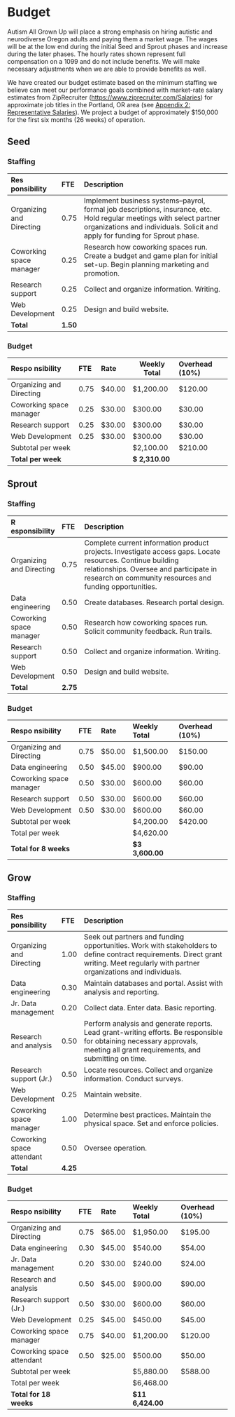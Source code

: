 # Budget {#budget}

Autism All Grown Up will place a strong emphasis on hiring autistic and neurodiverse Oregon adults and paying them a market wage. The wages will be at the low end during the initial Seed and Sprout phases and increase during the later phases. The hourly rates shown represent full compensation on a 1099 and do not include benefits. We will make necessary adjustments when we are able to provide benefits as well.

We have created our budget estimate based on the minimum staffing we believe can meet our performance goals combined with market-rate salary estimates from ZipRecruiter ([[https://www.ziprecruiter.com/Salaries]{.underline}](https://www.ziprecruiter.com/Salaries)) for approximate job titles in the Portland, OR area (see [[Appendix 2: Representative Salaries]{.underline}](#appendix-2-representative-salaries)). We project a budget of approximately \$150,000 for the first six months (26 weeks) of operation.

## 

## **Seed**

### Staffing

| **Res ponsibility**      | **FTE**  | **Description**                                                                                                                                                                                       |
|:-------------------------|:---------|:------------------------------------------------------------------------------------------------------------------------------------------------------------------------------------------------------|
| Organizing and Directing | 0.75     | Implement business systems--payrol, formal job descriptions, insurance, etc. Hold regular meetings with select partner organizations and individuals. Solicit and apply for funding for Sprout phase. |
| Coworking space manager  | 0.25     | Research how coworking spaces run. Create a budget and game plan for initial set-up. Begin planning marketing and promotion.                                                                          |
| Research support         | 0.25     | Collect and organize information. Writing.                                                                                                                                                            |
| Web Development          | 0.25     | Design and build website.                                                                                                                                                                             |
| **Total**                | **1.50** |                                                                                                                                                                                                       |

### Budget

| **Respo nsibility**      | **FTE** | **Rate** | **Weekly Total** | **Overhead (10%)** |
|:-------------------------|:--------|:---------|------------------|:-------------------|
| Organizing and Directing | 0.75    | \$40.00  | \$1,200.00       | \$120.00           |
| Coworking space manager  | 0.25    | \$30.00  | \$300.00         | \$30.00            |
| Research support         | 0.25    | \$30.00  | \$300.00         | \$30.00            |
| Web Development          | 0.25    | \$30.00  | \$300.00         | \$30.00            |
| Subtotal per week        |         |          | \$2,100.00       | \$210.00           |
| **Total per week**       |         |          | **\$ 2,310.00**  |                    |

## 

## 

## **Sprout**

### **Staffing**

| **R esponsibility**      | **FTE**  | **Description**                                                                                                                                                                                                  |
|:-------------------------|:---------|:-----------------------------------------------------------------------------------------------------------------------------------------------------------------------------------------------------------------|
| Organizing and Directing | 0.75     | Complete current information product projects. Investigate access gaps. Locate resources. Continue building relationships. Oversee and participate in research on community resources and funding opportunities. |
| Data engineering         | 0.50     | Create databases. Research portal design.                                                                                                                                                                        |
| Coworking space manager  | 0.50     | Research how coworking spaces run. Solicit community feedback. Run trails.                                                                                                                                       |
| Research support         | 0.50     | Collect and organize information. Writing.                                                                                                                                                                       |
| Web Development          | 0.50     | Design and build website.                                                                                                                                                                                        |
| **Total**                | **2.75** |                                                                                                                                                                                                                  |

### **Budget**

| **Respo nsibility**      | **FTE** | **Rate** | **Weekly Total** | **Overhead (10%)** |
|:-------------------------|:--------|:---------|:-----------------|:-------------------|
| Organizing and Directing | 0.75    | \$50.00  | \$1,500.00       | \$150.00           |
| Data engineering         | 0.50    | \$45.00  | \$900.00         | \$90.00            |
| Coworking space manager  | 0.50    | \$30.00  | \$600.00         | \$60.00            |
| Research support         | 0.50    | \$30.00  | \$600.00         | \$60.00            |
| Web Development          | 0.50    | \$30.00  | \$600.00         | \$60.00            |
| Subtotal per week        |         |          | \$4,200.00       | \$420.00           |
| Total per week           |         |          | \$4,620.00       |                    |
| **Total for 8 weeks**    |         |          | **\$3 3,600.00** |                    |

### 

## Grow

### **Staffing**

| **Res ponsibility**       | **FTE**  | **Description**                                                                                                                                                                       |
|:--------------------------|:---------|:--------------------------------------------------------------------------------------------------------------------------------------------------------------------------------------|
| Organizing and Directing  | 1.00     | Seek out partners and funding opportunities. Work with stakeholders to define contract requirements. Direct grant writing. Meet regularly with partner organizations and individuals. |
| Data engineering          | 0.30     | Maintain databases and portal. Assist with analysis and reporting.                                                                                                                    |
| Jr. Data management       | 0.20     | Collect data. Enter data. Basic reporting.                                                                                                                                            |
| Research and analysis     | 0.50     | Perform analysis and generate reports. Lead grant-writing efforts. Be responsible for obtaining necessary approvals, meeting all grant requirements, and submitting on time.          |
| Research support (Jr.)    | 0.50     | Locate resources. Collect and organize information. Conduct surveys.                                                                                                                  |
| Web Development           | 0.25     | Maintain website.                                                                                                                                                                     |
| Coworking space manager   | 1.00     | Determine best practices. Maintain the physical space. Set and enforce policies.                                                                                                      |
| Coworking space attendant | 0.50     | Oversee operation.                                                                                                                                                                    |
| **Total**                 | **4.25** |                                                                                                                                                                                       |

### **Budget**

| **Respo nsibility**       | **FTE** | **Rate** | **Weekly Total**  | **Overhead (10%)** |
|:--------------------------|:--------|:---------|:------------------|:-------------------|
| Organizing and Directing  | 0.75    | \$65.00  | \$1,950.00        | \$195.00           |
| Data engineering          | 0.30    | \$45.00  | \$540.00          | \$54.00            |
| Jr. Data management       | 0.20    | \$30.00  | \$240.00          | \$24.00            |
| Research and analysis     | 0.50    | \$45.00  | \$900.00          | \$90.00            |
| Research support (Jr.)    | 0.50    | \$30.00  | \$600.00          | \$60.00            |
| Web Development           | 0.25    | \$45.00  | \$450.00          | \$45.00            |
| Coworking space manager   | 0.75    | \$40.00  | \$1,200.00        | \$120.00           |
| Coworking space attendant | 0.50    | \$25.00  | \$500.00          | \$50.00            |
| Subtotal per week         |         |          | \$5,880.00        | \$588.00           |
| Total per week            |         |          | \$6,468.00        |                    |
| **Total for 18 weeks**    |         |          | **\$11 6,424.00** |                    |

# 
